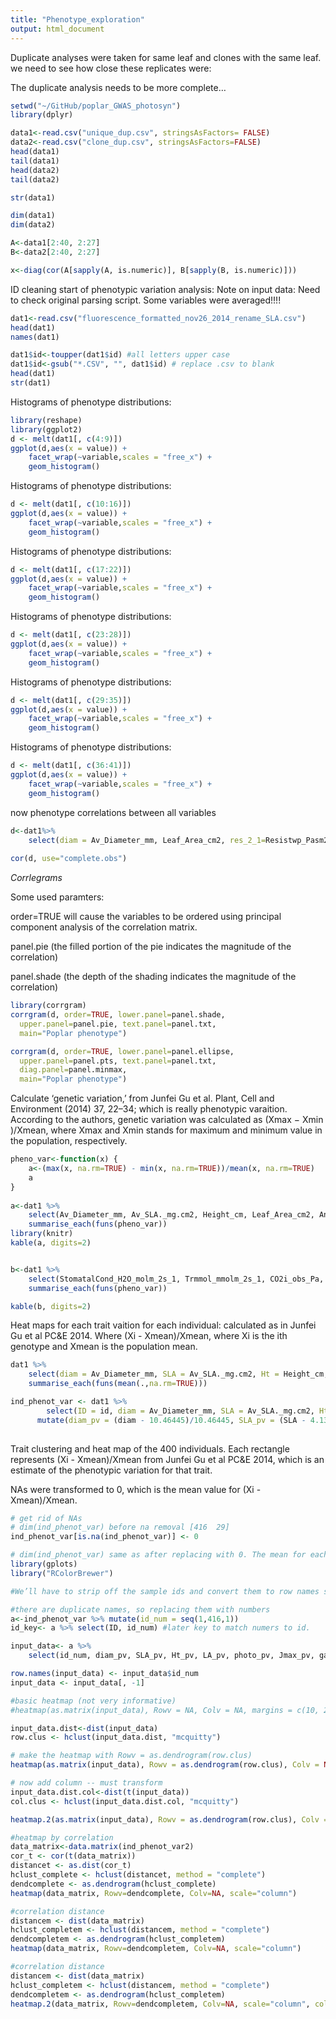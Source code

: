 ```yaml
---
title: "Phenotype_exploration"
output: html_document
---
```


Duplicate analyses were taken for same leaf and clones with the same leaf. we need to see how close these replicates were:

The duplicate analysis needs to be more complete...

```r
setwd("~/GitHub/poplar_GWAS_photosyn")
library(dplyr)

data1<-read.csv("unique_dup.csv", stringsAsFactors= FALSE)
data2<-read.csv("clone_dup.csv", stringsAsFactors=FALSE)
head(data1)
tail(data1)
head(data2)
tail(data2)

str(data1)

dim(data1)
dim(data2)

A<-data1[2:40, 2:27]
B<-data2[2:40, 2:27]

x<-diag(cor(A[sapply(A, is.numeric)], B[sapply(B, is.numeric)]))
```

ID cleaning start of phenotypic variation analysis:
Note on input data: Need to check original parsing script. Some variables were averaged!!!!

```r
dat1<-read.csv("fluorescence_formatted_nov26_2014_rename_SLA.csv")
head(dat1)
names(dat1)

dat1$id<-toupper(dat1$id) #all letters upper case
dat1$id<-gsub("*.CSV", "", dat1$id) # replace .csv to blank
head(dat1)
str(dat1)

```

Histograms of phenotype distributions:

```r
library(reshape)
library(ggplot2)
d <- melt(dat1[, c(4:9)])
ggplot(d,aes(x = value)) + 
    facet_wrap(~variable,scales = "free_x") + 
    geom_histogram()

```

Histograms of phenotype distributions:

```r
d <- melt(dat1[, c(10:16)])
ggplot(d,aes(x = value)) + 
    facet_wrap(~variable,scales = "free_x") + 
    geom_histogram()

```

Histograms of phenotype distributions:

```r
d <- melt(dat1[, c(17:22)])
ggplot(d,aes(x = value)) + 
    facet_wrap(~variable,scales = "free_x") + 
    geom_histogram()

```

Histograms of phenotype distributions:

```r
d <- melt(dat1[, c(23:28)])
ggplot(d,aes(x = value)) + 
    facet_wrap(~variable,scales = "free_x") + 
    geom_histogram()

```


Histograms of phenotype distributions:

```r
d <- melt(dat1[, c(29:35)])
ggplot(d,aes(x = value)) + 
    facet_wrap(~variable,scales = "free_x") + 
    geom_histogram()

```


Histograms of phenotype distributions:

```r
d <- melt(dat1[, c(36:41)])
ggplot(d,aes(x = value)) + 
    facet_wrap(~variable,scales = "free_x") + 
    geom_histogram()

```

now phenotype correlations between all variables

```r
d<-dat1%>%
    select(diam = Av_Diameter_mm, Leaf_Area_cm2, res_2_1=Resistwp_Pasm2umol_1, Photo = Anet_Obs_umolm_2s_1, PhiPSII_obs, res_25_1=Resistch25_Pasm2umol_1, Jmax25, SLA=Av_SLA._mg.cm2, Height_cm, CO2c_Pa, CO2i_obs_Pa, gamma25_Pa, GS = StomatalCond_H2O_molm_2s_1, Tr = Trmmol_mmolm_2s_1)
    
cor(d, use="complete.obs")
```

*Corrlegrams*

Some used paramters:

order=TRUE will cause the variables to be ordered using principal component analysis of the correlation matrix. 

panel.pie (the filled portion of the pie indicates the magnitude of the correlation)

panel.shade (the depth of the shading indicates the magnitude of the correlation)

```r
library(corrgram)
corrgram(d, order=TRUE, lower.panel=panel.shade,
  upper.panel=panel.pie, text.panel=panel.txt,
  main="Poplar phenotype") 
```


```r
corrgram(d, order=TRUE, lower.panel=panel.ellipse,
  upper.panel=panel.pts, text.panel=panel.txt,
  diag.panel=panel.minmax,
  main="Poplar phenotype") 

```

Calculate 'genetic variation,' from Junfei Gu et al. Plant, Cell and Environment (2014) 37, 22–34; which is really phenotypic varaition. According to the authors, genetic variation was calculated as (Xmax − Xmin )/Xmean, where Xmax and Xmin stands for maximum and minimum value in the population, respectively.

```r
pheno_var<-function(x) {
    a<-(max(x, na.rm=TRUE) - min(x, na.rm=TRUE))/mean(x, na.rm=TRUE)
    a    
}
  
a<-dat1 %>%
    select(Av_Diameter_mm, Av_SLA._mg.cm2, Height_cm, Leaf_Area_cm2, Anet_Obs_umolm_2s_1, Jmax25, gamma25_Pa, PhiPSII_obs) %>%
    summarise_each(funs(pheno_var))
library(knitr)
kable(a, digits=2)


b<-dat1 %>%
    select(StomatalCond_H2O_molm_2s_1, Trmmol_mmolm_2s_1, CO2i_obs_Pa, CO2c_Pa, Resistwp_Pasm2umol_1, Resistwp25_Pasm2umol_1) %>%
    summarise_each(funs(pheno_var))

kable(b, digits=2)

```

Heat maps for each trait vaition for each individual: calculated as in Junfei Gu et al PC&E 2014. Where (Xi - Xmean)/Xmean, where Xi is the ith genotype and Xmean is the population mean. 

```r

dat1 %>%
    select(diam = Av_Diameter_mm, SLA = Av_SLA._mg.cm2, Ht = Height_cm, LA = Leaf_Area_cm2, photo = Anet_Obs_umolm_2s_1, Jmax = Jmax25, gamma25_Pa, PhiPSII = PhiPSII_obs, GS = StomatalCond_H2O_molm_2s_1, Trmmol = Trmmol_mmolm_2s_1, Ci = CO2i_obs_Pa, Cc = CO2c_Pa, Rwp2 = Resistwp_Pasm2umol_1, Rwp25 = Resistwp25_Pasm2umol_1) %>%
    summarise_each(funs(mean(.,na.rm=TRUE)))

ind_phenot_var <- dat1 %>%
        select(ID = id, diam = Av_Diameter_mm, SLA = Av_SLA._mg.cm2, Ht = Height_cm, LA =   Leaf_Area_cm2, photo = Anet_Obs_umolm_2s_1, Jmax = Jmax25, gamma25_Pa, PhiPSII = PhiPSII_obs, GS = StomatalCond_H2O_molm_2s_1, Trmmol = Trmmol_mmolm_2s_1, Ci = CO2i_obs_Pa, Cc = CO2c_Pa, Rwp2 = Resistwp_Pasm2umol_1, Rwp25 = Resistwp25_Pasm2umol_1) %>%
      mutate(diam_pv = (diam - 10.46445)/10.46445, SLA_pv = (SLA - 4.130266)/4.130266, Ht_pv = (Ht - 204.1368)/204.1368, LA_pv = (LA - 62.78128)/62.78128, photo_pv = (photo - 6.806034)/6.806034, Jmax_pv = (Jmax - 63.27485)/63.27485, gamma25_Pa_pv = (gamma25_Pa - 1.032019)/1.032019, PhiPSII_pv = (PhiPSII- 0.5505)/0.5505, GS_pv = (GS - 0.1105048)/0.1105048, Trmmol_pv = (Trmmol - 1.149183)/1.149183, Ci_pv = (Ci - 27.67841)/27.67841, Cc_pv = (Cc - 12.54416)/12.54416, Rwp2_pv = (Rwp2 - 2.375769)/2.375769, Rwp25_pv = (Rwp25 - 2.626298)/2.626298)
    
```

Trait clustering and heat map of the 400 individuals. Each rectangle represents (Xi - Xmean)/Xmean from Junfei Gu et al PC&E 2014, which is an estimate of the phenotypic variation for that trait.

NAs were transformed to 0, which is the mean value for (Xi - Xmean)/Xmean.


```r
# get rid of NAs
# dim(ind_phenot_var) before na removal [416  29]
ind_phenot_var[is.na(ind_phenot_var)] <- 0

# dim(ind_phenot_var) same as after replacing with 0. The mean for each is 0, so this is cool for heat map representation
library(gplots)
library("RColorBrewer")

#We’ll have to strip off the sample ids and convert them to row names so that the data matrix contains only sequence count data.

#there are duplicate names, so replacing them with numbers
a<-ind_phenot_var %>% mutate(id_num = seq(1,416,1))
id_key<- a %>% select(ID, id_num) #later key to match numers to id.

input_data<- a %>%
    select(id_num, diam_pv, SLA_pv, Ht_pv, LA_pv, photo_pv, Jmax_pv, gamma25_Pa_pv, PhiPSII_pv, GS_pv, Trmmol_pv, Ci_pv, Cc_pv, Rwp2_pv, Rwp25_pv)

row.names(input_data) <- input_data$id_num
input_data <- input_data[, -1]

#basic heatmap (not very informative)
#heatmap(as.matrix(input_data), Rowv = NA, Colv = NA, margins = c(10, 2))

input_data.dist<-dist(input_data)
row.clus <- hclust(input_data.dist, "mcquitty")

# make the heatmap with Rowv = as.dendrogram(row.clus)
heatmap(as.matrix(input_data), Rowv = as.dendrogram(row.clus), Colv = NA, margins = c(10, 3))

# now add column -- must transform
input_data.dist.col<-dist(t(input_data))
col.clus <- hclust(input_data.dist.col, "mcquitty")

heatmap.2(as.matrix(input_data), Rowv = as.dendrogram(row.clus), Colv = as.dendrogram(col.clus), margins = c(10, 3), trace = "none", col=greenred(100), breaks=seq(-2,2,length.out=101))


```






```r
#heatmap by correlation
data_matrix<-data.matrix(ind_phenot_var2)
cor_t <- cor(t(data_matrix))
distancet <- as.dist(cor_t)
hclust_complete <- hclust(distancet, method = "complete")
dendcomplete <- as.dendrogram(hclust_complete)
heatmap(data_matrix, Rowv=dendcomplete, Colv=NA, scale="column")

#correlation distance
distancem <- dist(data_matrix)
hclust_completem <- hclust(distancem, method = "complete")
dendcompletem <- as.dendrogram(hclust_completem)
heatmap(data_matrix, Rowv=dendcompletem, Colv=NA, scale="column")

#correlation distance
distancem <- dist(data_matrix)
hclust_completem <- hclust(distancem, method = "complete")
dendcompletem <- as.dendrogram(hclust_completem)
heatmap.2(data_matrix, Rowv=dendcompletem, Colv=NA, scale="column", col=brewer.pal(11,"RdBu"), trace="none")

```





